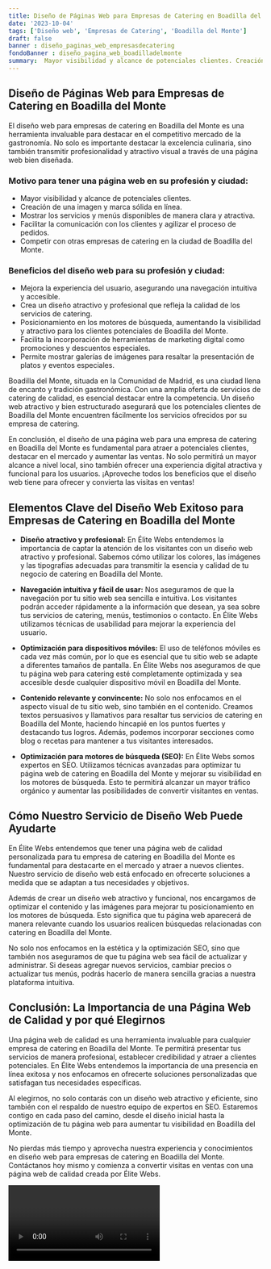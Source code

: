 ```yaml
---
title: Diseño de Páginas Web para Empresas de Catering en Boadilla del Monte
date: '2023-10-04'
tags: ['Diseño web', 'Empresas de Catering', 'Boadilla del Monte']
draft: false
banner : diseño_paginas_web_empresasdecatering
fondoBanner : diseño_pagina_web_boadilladelmonte
summary:  Mayor visibilidad y alcance de potenciales clientes. Creación de una imagen y marca sólida en línea. Mostrar los servicios y menús disponibles de manera clara y atractiva. Facilitar la comunicación con los clientes y agilizar el proceso de pedidos. Competir con otras empresas de catering en la ciudad de Boadilla del Monte.
---
```


## Diseño de Páginas Web para Empresas de Catering en Boadilla del Monte
El diseño web para empresas de catering en Boadilla del Monte es una herramienta invaluable para destacar en el competitivo mercado de la gastronomía. No solo es importante destacar la excelencia culinaria, sino también transmitir profesionalidad y atractivo visual a través de una página web bien diseñada.

### Motivo para tener una página web en su profesión y ciudad:

- Mayor visibilidad y alcance de potenciales clientes.
- Creación de una imagen y marca sólida en línea.
- Mostrar los servicios y menús disponibles de manera clara y atractiva.
- Facilitar la comunicación con los clientes y agilizar el proceso de pedidos.
- Competir con otras empresas de catering en la ciudad de Boadilla del Monte.

### Beneficios del diseño web para su profesión y ciudad:

- Mejora la experiencia del usuario, asegurando una navegación intuitiva y accesible.
- Crea un diseño atractivo y profesional que refleja la calidad de los servicios de catering.
- Posicionamiento en los motores de búsqueda, aumentando la visibilidad y atractivo para los clientes potenciales de Boadilla del Monte.
- Facilita la incorporación de herramientas de marketing digital como promociones y descuentos especiales.
- Permite mostrar galerías de imágenes para resaltar la presentación de platos y eventos especiales.

Boadilla del Monte, situada en la Comunidad de Madrid, es una ciudad llena de encanto y tradición gastronómica. Con una amplia oferta de servicios de catering de calidad, es esencial destacar entre la competencia. Un diseño web atractivo y bien estructurado asegurará que los potenciales clientes de Boadilla del Monte encuentren fácilmente los servicios ofrecidos por su empresa de catering.

En conclusión, el diseño de una página web para una empresa de catering en Boadilla del Monte es fundamental para atraer a potenciales clientes, destacar en el mercado y aumentar las ventas. No solo permitirá un mayor alcance a nivel local, sino también ofrecer una experiencia digital atractiva y funcional para los usuarios. ¡Aproveche todos los beneficios que el diseño web tiene para ofrecer y convierta las visitas en ventas!

<GifSeo />

<Cta />

## Elementos Clave del Diseño Web Exitoso para Empresas de Catering en Boadilla del Monte

- **Diseño atractivo y profesional:** En Élite Webs entendemos la importancia de captar la atención de los visitantes con un diseño web atractivo y profesional. Sabemos cómo utilizar los colores, las imágenes y las tipografías adecuadas para transmitir la esencia y calidad de tu negocio de catering en Boadilla del Monte.

- **Navegación intuitiva y fácil de usar:** Nos aseguramos de que la navegación por tu sitio web sea sencilla e intuitiva. Los visitantes podrán acceder rápidamente a la información que desean, ya sea sobre tus servicios de catering, menús, testimonios o contacto. En Élite Webs utilizamos técnicas de usabilidad para mejorar la experiencia del usuario.

- **Optimización para dispositivos móviles:** El uso de teléfonos móviles es cada vez más común, por lo que es esencial que tu sitio web se adapte a diferentes tamaños de pantalla. En Élite Webs nos aseguramos de que tu página web para catering esté completamente optimizada y sea accesible desde cualquier dispositivo móvil en Boadilla del Monte.

- **Contenido relevante y convincente:** No solo nos enfocamos en el aspecto visual de tu sitio web, sino también en el contenido. Creamos textos persuasivos y llamativos para resaltar tus servicios de catering en Boadilla del Monte, haciendo hincapié en los puntos fuertes y destacando tus logros. Además, podemos incorporar secciones como blog o recetas para mantener a tus visitantes interesados.

- **Optimización para motores de búsqueda (SEO):** En Élite Webs somos expertos en SEO. Utilizamos técnicas avanzadas para optimizar tu página web de catering en Boadilla del Monte y mejorar su visibilidad en los motores de búsqueda. Esto te permitirá alcanzar un mayor tráfico orgánico y aumentar las posibilidades de convertir visitantes en ventas.

## Cómo Nuestro Servicio de Diseño Web Puede Ayudarte

En Élite Webs entendemos que tener una página web de calidad personalizada para tu empresa de catering en Boadilla del Monte es fundamental para destacarte en el mercado y atraer a nuevos clientes. Nuestro servicio de diseño web está enfocado en ofrecerte soluciones a medida que se adaptan a tus necesidades y objetivos.

Además de crear un diseño web atractivo y funcional, nos encargamos de optimizar el contenido y las imágenes para mejorar tu posicionamiento en los motores de búsqueda. Esto significa que tu página web aparecerá de manera relevante cuando los usuarios realicen búsquedas relacionadas con catering en Boadilla del Monte.

No solo nos enfocamos en la estética y la optimización SEO, sino que también nos aseguramos de que tu página web sea fácil de actualizar y administrar. Si deseas agregar nuevos servicios, cambiar precios o actualizar tus menús, podrás hacerlo de manera sencilla gracias a nuestra plataforma intuitiva.

## Conclusión: La Importancia de una Página Web de Calidad y por qué Elegirnos

Una página web de calidad es una herramienta invaluable para cualquier empresa de catering en Boadilla del Monte. Te permitirá presentar tus servicios de manera profesional, establecer credibilidad y atraer a clientes potenciales. En Élite Webs entendemos la importancia de una presencia en línea exitosa y nos enfocamos en ofrecerte soluciones personalizadas que satisfagan tus necesidades específicas.

Al elegirnos, no solo contarás con un diseño web atractivo y eficiente, sino también con el respaldo de nuestro equipo de expertos en SEO. Estaremos contigo en cada paso del camino, desde el diseño inicial hasta la optimización de tu página web para aumentar tu visibilidad en Boadilla del Monte.

No pierdas más tiempo y aprovecha nuestra experiencia y conocimientos en diseño web para empresas de catering en Boadilla del Monte. Contáctanos hoy mismo y comienza a convertir visitas en ventas con una página web de calidad creada por Élite Webs.

<Video />

<CtaBot job='Empresas de Catering' city='Boadilla del Monte'/>

<Gmaps query='Boadilla del Monte+españa+maps' />